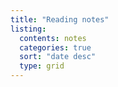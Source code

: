 ```yaml
---
title: "Reading notes"
listing: 
  contents: notes
  categories: true
  sort: "date desc"
  type: grid
---
```


